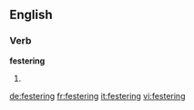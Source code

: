 ==English==

===Verb===
'''festering'''
# {{present participle of|fester}}

[[de:festering]]
[[fr:festering]]
[[it:festering]]
[[vi:festering]]